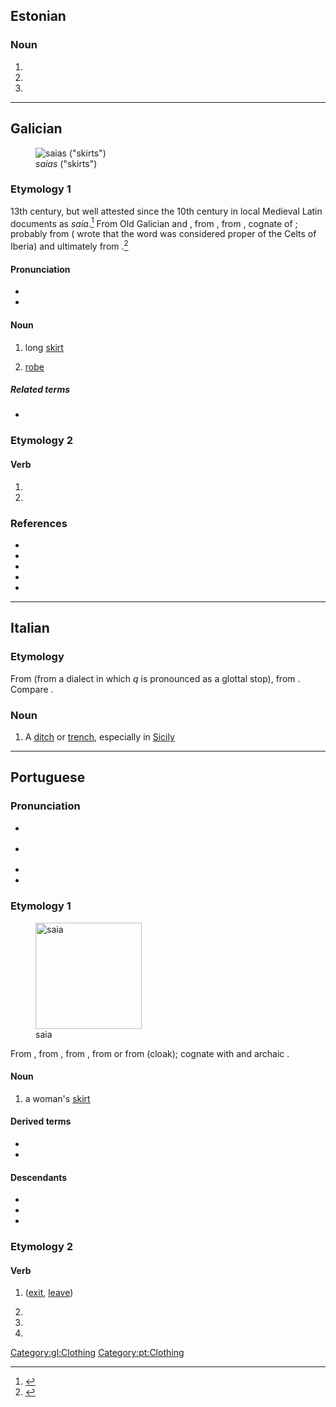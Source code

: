 {{also|Saia|saía}}
==Estonian==

===Noun===
{{head|et|noun form}}

# {{noun form of|et|sai||gen|s}}
# {{noun form of|et|sai||par|s}}
# {{noun form of|et|sai||ill|s}}

----

==Galician==
[[File:Dark Dancers.jpg|thumb|''saias'' ("skirts")]]
===Etymology 1===
13th century, but well attested since the 10th century in local Medieval Latin documents as ''saia''.<ref>{{R:LHP|saia}}</ref> From Old Galician and {{inh|gl|roa-opt|saya}}, from {{inh|gl|VL.|*săgĭa}}, from {{inh|gl|la|sagum}}, cognate of {{cog|grc|σάγος}}; probably from {{der|gl|qfa-sub-ibe|-}} ({{w|Apian}} wrote that the word was considered proper of the Celts of Iberia) and ultimately from {{der|gl|cel|-}}.<ref>{{R:DCECH|saya}}</ref>

====Pronunciation====
* {{IPA|gl|/ˈsaja̝/}}
* {{audio|gl|gl-saia.ogg|Audio}}

====Noun====
{{gl-noun|f}}

# long [[skirt]] {{gloss|women's clothing}}
#: {{syn|gl|faldra}}
# {{lb|gl|dated}} [[robe]]

=====Related terms=====
* {{l|gl|saio}}

===Etymology 2===

====Verb====
{{gl-verb-form}}

# {{inflection of|gl|saír||1|s|pres|subj}}
# {{inflection of|gl|saír||3|s|pres|subj}}

===References===
* {{R:DDGM|saya}}
* {{R:gl:CX|saya}}
* {{R:DDLG}}
* {{R:TILG}}
* {{R:TLPGP}}
<references/>
[[Category:gl:Clothing]]

----

==Italian==

===Etymology===
From {{etyl|ar|it}} {{m|ar|سَاقِيَة||irrigation}} (from a dialect in which ''q'' is pronounced as a glottal stop), from {{m|ar|سَقَى||to irrigate}}. Compare {{cog|es|acequia}}.

===Noun===
{{it-noun|f}}

# {{lb|it|regional}} A [[ditch]] or [[trench]], especially in [[Sicily]]

----

==Portuguese==

===Pronunciation===
* {{a|PT}} {{IPA|pt|/ˈsajɐ/}}
* {{a|BR}} {{IPA|pt|/ˈsaja/}}
* {{hyphenation|pt|sai|a}}
* {{rhymes|pt|aja}}

===Etymology 1===
[[File:Wrapskirt.jpg|thumb|170px|saia]]

From {{inh|pt|roa-opt|saya}}, from {{inh|pt|VL.|*săgĭa}}, from {{inh|pt|la|sagum}}, from {{der|pt|cel-gau|*sagos}} or from {{der|pt|grc|σάγος}} (cloak); cognate with {{cog|gl|saia}} and archaic {{cog|es|saya}}.

====Noun====
{{pt-noun|f|pl=saias}}

# a woman's [[skirt]]

====Derived terms====
* {{l|pt|minissaia}}
* {{l|pt|saiote}}

====Descendants====
* {{desc|kea|saia}}
* {{desc|bn|শায়া|bor=1|alts=1}}
* {{desc|kbc|jaye|bor=1}}

===Etymology 2===

====Verb====
{{head|pt|verb form}}

# {{pt-verb form of|sair|ir|subjunctive|present|singular|first}} ([[exit]], [[leave]])
# {{pt-verb form of|sair|ir|subjunctive|present|singular|third}}
# {{pt-verb form of|sair|ir|imperative|affirmative|singular|third}}
# {{pt-verb form of|sair|ir|imperative|negative|singular|third}}


[[Category:pt:Clothing]]